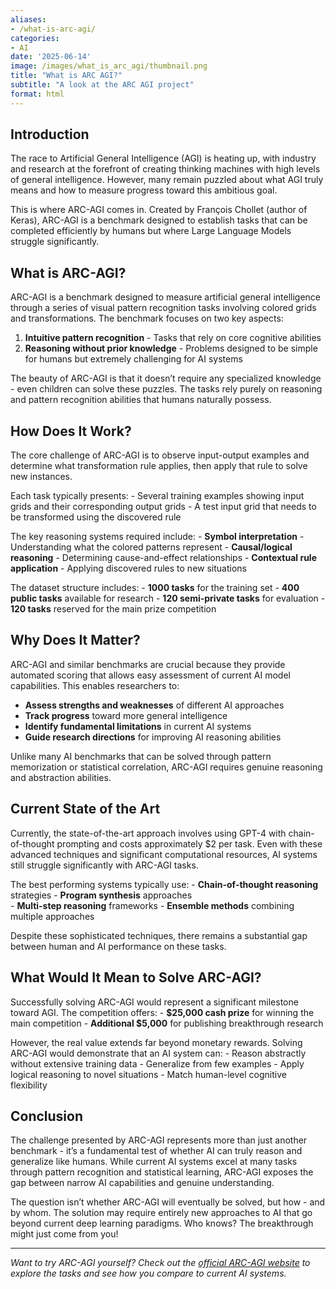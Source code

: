 ```yaml
---
aliases:
- /what-is-arc-agi/
categories:
- AI
date: '2025-06-14'
image: /images/what_is_arc_agi/thumbnail.png
title: "What is ARC AGI?"
subtitle: "A look at the ARC AGI project"
format: html
---
```


## Introduction

The race to Artificial General Intelligence (AGI) is heating up, with industry and research at the forefront of creating thinking machines with high levels of general intelligence. However, many remain puzzled about what AGI truly means and how to measure progress toward this ambitious goal.

This is where ARC-AGI comes in. Created by François Chollet (author of Keras), ARC-AGI is a benchmark designed to establish tasks that can be completed efficiently by humans but where Large Language Models struggle significantly.

## What is ARC-AGI?

ARC-AGI is a benchmark designed to measure artificial general intelligence through a series of visual pattern recognition tasks involving colored grids and transformations. The benchmark focuses on two key aspects:

1. **Intuitive pattern recognition** - Tasks that rely on core cognitive abilities
2. **Reasoning without prior knowledge** - Problems designed to be simple for humans but extremely challenging for AI systems

The beauty of ARC-AGI is that it doesn't require any specialized knowledge - even children can solve these puzzles. The tasks rely purely on reasoning and pattern recognition abilities that humans naturally possess.

## How Does It Work?

The core challenge of ARC-AGI is to observe input-output examples and determine what transformation rule applies, then apply that rule to solve new instances.

Each task typically presents:
- Several training examples showing input grids and their corresponding output grids
- A test input grid that needs to be transformed using the discovered rule

The key reasoning systems required include:
- **Symbol interpretation** - Understanding what the colored patterns represent
- **Causal/logical reasoning** - Determining cause-and-effect relationships
- **Contextual rule application** - Applying discovered rules to new situations

The dataset structure includes:
- **1000 tasks** for the training set
- **400 public tasks** available for research
- **120 semi-private tasks** for evaluation
- **120 tasks** reserved for the main prize competition

## Why Does It Matter?

ARC-AGI and similar benchmarks are crucial because they provide automated scoring that allows easy assessment of current AI model capabilities. This enables researchers to:

- **Assess strengths and weaknesses** of different AI approaches
- **Track progress** toward more general intelligence
- **Identify fundamental limitations** in current AI systems
- **Guide research directions** for improving AI reasoning abilities

Unlike many AI benchmarks that can be solved through pattern memorization or statistical correlation, ARC-AGI requires genuine reasoning and abstraction abilities.

## Current State of the Art

Currently, the state-of-the-art approach involves using GPT-4 with chain-of-thought prompting and costs approximately $2 per task. Even with these advanced techniques and significant computational resources, AI systems still struggle significantly with ARC-AGI tasks.

The best performing systems typically use:
- **Chain-of-thought reasoning** strategies
- **Program synthesis** approaches  
- **Multi-step reasoning** frameworks
- **Ensemble methods** combining multiple approaches

Despite these sophisticated techniques, there remains a substantial gap between human and AI performance on these tasks.

## What Would It Mean to Solve ARC-AGI?

Successfully solving ARC-AGI would represent a significant milestone toward AGI. The competition offers:
- **$25,000 cash prize** for winning the main competition
- **Additional $5,000** for publishing breakthrough research

However, the real value extends far beyond monetary rewards. Solving ARC-AGI would demonstrate that an AI system can:
- Reason abstractly without extensive training data
- Generalize from few examples
- Apply logical reasoning to novel situations
- Match human-level cognitive flexibility

## Conclusion

The challenge presented by ARC-AGI represents more than just another benchmark - it's a fundamental test of whether AI can truly reason and generalize like humans. While current AI systems excel at many tasks through pattern recognition and statistical learning, ARC-AGI exposes the gap between narrow AI capabilities and genuine understanding.

The question isn't whether ARC-AGI will eventually be solved, but how - and by whom. The solution may require entirely new approaches to AI that go beyond current deep learning paradigms. Who knows? The breakthrough might just come from you!

---

*Want to try ARC-AGI yourself? Check out the [official ARC-AGI website](https://arcprize.org/) to explore the tasks and see how you compare to current AI systems.*
